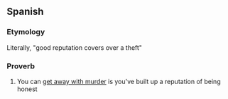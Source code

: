 ==Spanish==

===Etymology===
Literally, "good reputation covers over a theft"

===Proverb===
{{es-proverb}}

# You can [[get away with murder]] is you've built up a reputation of being honest